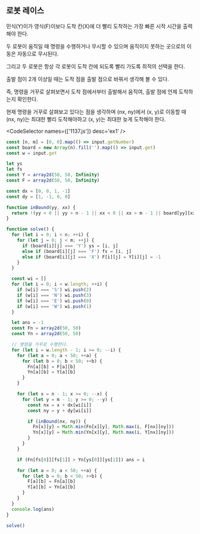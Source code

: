
## 로봇 레이스

민식(Y)이가 영식(F)이보다 도착 칸(X)에 더 빨리 도착하는 가장 빠른 시작 시간을 출력해야 한다.

두 로봇이 움직일 때 명령을 수행하거나 무시할 수 있으며 움직이지 못하는 곳으로의 이동은 자동으로 무시된다.

그리고 두 로봇은 항상 각 로봇이 도착 칸에 되도록 빨리 가도록 최적의 선택을 한다.

출발 점이 2개 이상일 때는 도착 점을 출발 점으로 바꿔서 생각해 볼 수 있다.

즉, 명령을 거꾸로 살펴보면서 도착 점에서부터 출발해서 움직여, 출발 점에 언제 도착하는지 확인한다.

현재 명령을 거꾸로 살펴보고 있다는 점을 생각하며 (nx, ny)에서 (x, y)로 이동할 때 (nx, ny)는 최대한 빨리 도착해야하고 (x, y)는 최대한 늦게 도착해야 한다.

<CodeSelector names={['1137.js']} desc='ex1' />

```js showLineNumbers {53-54}
const [n, m] = [0, 0].map(() => input.getNumber)
const board = new Array(n).fill('').map(() => input.get)
const w = input.get

let ys
let fs
const Y = array2d(50, 50, Infinity)
const F = array2d(50, 50, Infinity)

const dx = [0, 0, 1, -1]
const dy = [1, -1, 0, 0]

function inBound(yy, xx) {
  return !(yy < 0 || yy > n - 1 || xx < 0 || xx > m - 1 || board[yy][xx] === '#')
}

function solve() {
  for (let i = 0; i < n; ++i) {
    for (let j = 0; j < m; ++j) {
      if (board[i][j] === 'Y') ys = [i, j]
      else if (board[i][j] === 'F') fs = [i, j]
      else if (board[i][j] === 'X') F[i][j] = Y[i][j] = -1
    }
  }

  const wi = []
  for (let i = 0; i < w.length; ++i) {
    if (w[i] === 'S') wi.push(2)
    if (w[i] === 'N') wi.push(3)
    if (w[i] === 'E') wi.push(0)
    if (w[i] === 'W') wi.push(1)
  }

  let ans = -1
  const Fn = array2d(50, 50)
  const Yn = array2d(50, 50)

  // 명령을 거꾸로 수행한다.
  for (let i = w.length - 1; i >= 0; --i) {
    for (let a = 0; a < 50; ++a) {
      for (let b = 0; b < 50; ++b) {
        Fn[a][b] = F[a][b]
        Yn[a][b] = Y[a][b]
      }
    }

    for (let x = n - 1; x >= 0; --x) {
      for (let y = m - 1; y >= 0; --y) {
        const nx = x + dx[wi[i]]
        const ny = y + dy[wi[i]]

        if (inBound(nx, ny)) {
          Fn[x][y] = Math.min(Fn[x][y], Math.max(i, F[nx][ny]))
          Yn[x][y] = Math.min(Yn[x][y], Math.max(i, Y[nx][ny]))
        }
      }
    }

    if (Fn[fs[0]][fs[1]] > Yn[ys[0]][ys[1]]) ans = i

    for (let a = 0; a < 50; ++a) {
      for (let b = 0; b < 50; ++b) {
        F[a][b] = Fn[a][b]
        Y[a][b] = Yn[a][b]
      }
    }
  }
  console.log(ans)
}

solve()
```
